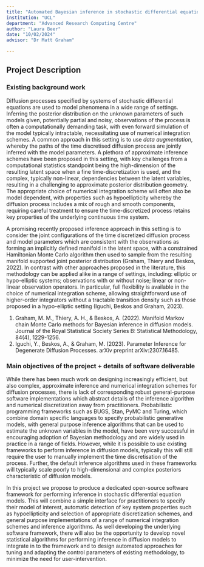 ```yaml
---
title: "Automated Bayesian inference in stochastic differential equation models"
institution: "UCL"
department: "Advanced Research Computing Centre"
author: "Laura Beer"
date: "10/02/2024"
advisor: "Dr Matt Graham"

---
```

## Project Description

### Existing background work

Diffusion processes specified by systems of stochastic differential equations are used to model phenomena in a wide range of settings. Inferring the posterior distribution on the unknown parameters of such models given, potentially partial and noisy, observations of the process is often a computationally demanding task, with even forward simulation of the model typically intractable, necessitating use of numerical integration schemes. A common approach in this setting is to use _data augmentation_, whereby the paths of the time discretised diffusion process are jointly inferred with the model parameters. A plethora of approximate inference schemes have been proposed in this setting, with key challenges from a computational statistics standpoint being the high-dimension of the resulting latent space when a fine time-discretization is used, and the complex, typically non-linear, dependencies between the latent variables, resulting in a challenging to approximate posterior distribution geometry. The appropriate choice of numerical integration scheme will often also be model dependent, with properties such as hypoellipticity whereby the diffusion process includes a mix of rough and smooth components, requiring careful treatment to ensure the time-discretized process retains key properties of the underlying continuous time system.

A promising recently proposed inference approach in this setting is to consider the joint configurations of the time discretized diffusion process and model parameters which are consistent with the observations as forming an implicitly defined manifold in the latent space, with a constrained Hamiltonian Monte Carlo algorithm then used to sample from the resulting manifold supported joint posterior distribution (Graham, Thiery and Beskos, 2022). In contrast with other approaches proposed in the literature, this methodology can be applied alike in a range of settings, including: elliptic or hypo-elliptic systems; observations with or without noise; linear or non-linear observation operators. In particular, full flexibility is available in the choice of numerical integration scheme, allowing straightforward use of higher-order integrators without a tractable transition density such as those proposed in a hypo-elliptic setting (Iguchi, Beskos and Graham, 2023).

1. Graham, M. M., Thiery, A. H., & Beskos, A. (2022). Manifold Markov chain Monte Carlo methods for Bayesian inference in diffusion models. Journal of the Royal Statistical Society Series B: Statistical Methodology, 84(4), 1229-1256.
2. Iguchi, Y., Beskos, A., & Graham, M. (2023). Parameter Inference for Degenerate Diffusion Processes. arXiv preprint arXiv:2307.16485.

### Main objectives of the project + details of software deliverable

While there has been much work on designing increasingly efficient, but also complex, approximate inference and numerical integration schemes for diffusion processes, there is lack of corresponding robust general-purpose software implementations which abstract details of the inference algorithm and numerical discretization away from practitioners. Probabilistic programming frameworks such as BUGS, Stan, PyMC and Turing, which combine domain specific languages to specify probabilistic generative models, with general purpose inference algorithms that can be used to estimate the unknown variables in the model, have been very successful in encouraging adoption of Bayesian methodology and are widely used in practice in a range of fields. However, while it is possible to use existing frameworks to perform inference in diffusion models, typically this will still require the user to manually implement the time discretisation of the process. Further, the default inference algorithms used in these frameworks will typically scale poorly to high-dimensional and complex posteriors characteristic of diffusion models.

In this project we propose to produce a dedicated open-source software framework for performing inference in stochastic differential equation models. This will combine a simple interface for practitioners to specify their model of interest, automatic detection of key system properties such as hypoellipticity and selection of appropriate discretization schemes, and general purpose implementations of a range of numerical integration schemes and inference algorithms. As well developing the underlying software framework, there will also be the opportunity to develop novel statistical algorithms for performing inference in diffusion models to integrate in to the framework and to design automated approaches for tuning and adapting the control parameters of existing methodology, to minimize the need for user-intervention.
